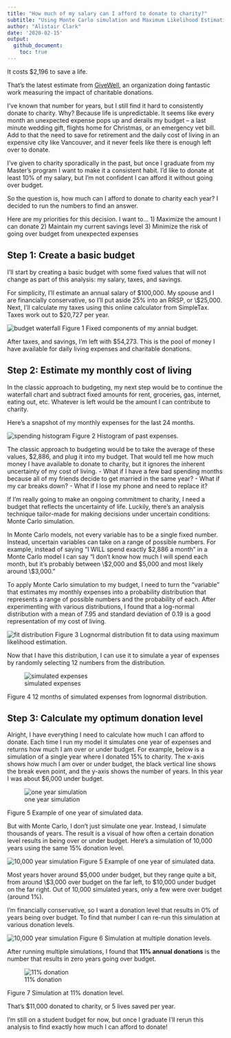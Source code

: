 ```yaml
---
title: "How much of my salary can I afford to donate to charity?"
subtitle: "Using Monte Carlo simulation and Maximum Likelihood Estimation to tackle the uncertainty of life"
author: "Alistair Clark"
date: '2020-02-15'
output: 
  github_document:
    toc: true
---
```


It costs \$2,196 to save a life.

That’s the latest estimate from [GiveWell](https://www.givewell.org/giving101#footnote1_1dmjnp5), an organization doing fantastic work measuring the impact of charitable donations.

I’ve known that number for years, but I still find it hard to consistently donate to charity. Why? Because life is unpredictable. It seems like every month an unexpected expense pops up and derails my budget -- a last minute wedding gift, flights home for Christmas, or an emergency vet bill. Add to that the need to save for retirement and the daily cost of living in an expensive city like Vancouver, and it never feels like there is enough left over to donate.

I’ve given to charity sporadically in the past, but once I graduate from my Master's program I want to make it a consistent habit. I’d like to donate at least 10% of my salary, but I’m not confident I can afford it without going over budget.

So the question is, how much can I afford to donate to charity each year? I decided to run the numbers to find an answer.

Here are my priorities for this decision. I want to...
  1) Maximize the amount I can donate
  2) Maintain my current savings level
  3) Minimize the risk of going over budget from unexpected expenses

## Step 1: Create a basic budget

I’ll start by creating a basic budget with some fixed values that will not change as part of this analysis: my salary, taxes, and savings.

For simplicity, I’ll estimate an annual salary of \$100,000. My spouse and I are financially conservative, so I’ll put aside 25% into an RRSP, or \\$25,000. Next, I’ll calculate my taxes using this online calculator from SimpleTax. Taxes work out to \$20,727 per year.

![budget waterfall](../figs/budget_waterfall.png) 
 Figure 1 Fixed components of my annial budget.
 
After taxes, and savings, I’m left with \$54,273. This is the pool of money I have available for daily living expenses and charitable donations.
 
## Step 2: Estimate my monthly cost of living
 
In the classic approach to budgeting, my next step would be to continue the waterfall chart and subtract fixed amounts for rent, groceries, gas, internet, eating out, etc. Whatever is left would be the amount I can contribute to charity.
 
Here's a snapshot of my monthly expenses for the last 24 months.
 
![spending histogram](../figs/histogram.png)
 Figure 2 Histogram of past expenses.

The classic approach to budgeting would be to take the average of these values, \$2,886, and plug it into my budget. That would tell me how much money I have available to donate to charity, but it ignores the inherent uncertainty of my cost of living.
- What if I have a few bad spending months because all of my friends decide to get married in the same year?
- What if my car breaks down?
- What if I lose my phone and need to replace it?

If I’m really going to make an ongoing commitment to charity, I need a budget that reflects the uncertainty of life. Luckily, there’s an analysis technique tailor-made for making decisions under uncertain conditions: Monte Carlo simulation.

In Monte Carlo models, not every variable has to be a single fixed number. Instead, uncertain variables can take on a range of possible numbers. For example, instead of saying “I WILL spend exactly \$2,886 a month” in a Monte Carlo model I can say “I don’t know how much I will spend each month, but it’s probably between \\$2,000 and \$5,000 and most likely around \\$3,000.”

To apply Monte Carlo simulation to my budget, I need to turn the "variable" that estimates my monthly expenses into a probability distribution that represents a range of possible numbers and the probability of each. After experimenting with various distributions, I found that a log-normal distribution with a mean of 7.95 and standard deviation of 0.19 is a good representation of my cost of living.

![fit distribution](../figs/distribution.png)
 Figure 3 Lognormal distribution fit to data using maximum likelihood estimation.

Now that I have this distribution, I can use it to simulate a year of expenses by randomly selecting 12 numbers from the distribution.

![simulated expenses](../figs/simulation.png)

 Figure 4 12 months of simulated expenses from lognormal distribution.
 
## Step 3: Calculate my optimum donation level

Alright, I have everything I need to calculate how much I can afford to donate. Each time I run my model it simulates one year of expenses and returns how much I am over or under budget. For example, below is a simulation of a single year where I donated 15% to charity. The x-axis shows how much I am over or under budget, the black vertical line shows the break even point, and the y-axis shows the number of years. In this year I was about \$6,000 under budget.

![one year simulation](../figs/simulation_15-percent-one.png)

 Figure 5 Example of one year of simulated data.
 
But with Monte Carlo, I don’t just simulate one year. Instead, I simulate thousands of years. The result is a visual of how often a certain donation level results in being over or under budget. Here’s a simulation of 10,000 years using the same 15% donation level.

![10,000 year simulation](../figs/donation_sim.png)
 Figure 5 Example of one year of simulated data.
 
Most years hover around \$5,000 under budget, but they range quite a bit, from around \\$3,000 over budget on the far left, to \$10,000 under budget on the far right. Out of 10,000 simulated years, only a few were over budget (around 1%).

I’m financially conservative, so I want a donation level that results in 0% of years being over budget. To find that number I can re-run this simulation at various donation levels.

![10,000 year simulation](../figs/facet.png)
 Figure 6 Simulation at multiple donation levels.

After running multiple simulations, I found that **11% annual donations** is the number that results in zero years going over budget.

![11% donation](../figs/simulation_11-percent.png)
 
 Figure 7 Simulation at 11% donation level.

That’s \$11,000 donated to charity, or 5 lives saved per year.

I’m still on a student budget for now, but once I graduate I’ll rerun this analysis to find exactly how much I can afford to donate!
